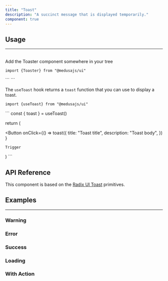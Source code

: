 ```yaml
---
title: "Toast"
description: "A succinct message that is displayed temporarily."
component: true
---
```


<ComponentExample name="toaster-demo" />

## Usage

---

<br />
Add the Toaster component somewhere in your tree

<Snippet>```import {Toaster} from "@medusajs/ui"```</Snippet>

<Snippet>
  ```
  <Toaster />
  ```
</Snippet>

The `useToast` hook returns a `toast` function that you can use to display a toast.

<Snippet>```import {useToast} from "@medusajs/ui"```</Snippet>

<Snippet>
```
const { toast } = useToast()

return (

  <Button 
    onClick={() => 
      toast({ 
        title: "Toast title",
        description: "Toast body",
      })
    }
  >
    Trigger
  </Button>
)
```
</Snippet>

## API Reference

This component is based on the [Radix UI Toast]("https://www.radix-ui.com/primitives/docs/components/toast") primitives.

## Examples

---

### Warning

<ComponentExample name="toaster-warning" />

### Error

<ComponentExample name="toaster-error" />

### Success

<ComponentExample name="toaster-success" />

### Loading

<ComponentExample name="toaster-loading" />

### With Action

<ComponentExample name="toaster-with-action" />

